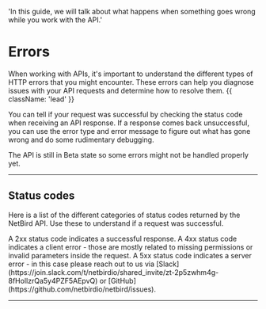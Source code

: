   'In this guide, we will talk about what happens when something goes wrong while you work with the API.'

# Errors

When working with APIs, it's important to understand the different types of HTTP errors that you might encounter. These errors can help you diagnose issues with your API requests and determine how to resolve them. {{ className: 'lead' }}

You can tell if your request was successful by checking the status code when receiving an API response. If a response comes back unsuccessful, you can use the error type and error message to figure out what has gone wrong and do some rudimentary debugging.

<Note>
   The API is still in Beta state so some errors might not be handled properly yet.
</Note>

---

## Status codes

Here is a list of the different categories of status codes returned by the NetBird API. Use these to understand if a request was successful.

<Properties>
  <Property name="2xx">
    A 2xx status code indicates a successful response.
  </Property>
  <Property name="4xx">
    A 4xx status code indicates a client error - those are mostly related to missing permissions or invalid parameters inside the request.
  </Property>
  <Property name="5xx">
    A 5xx status code indicates a server error - in this case please reach out to us via [Slack](https://join.slack.com/t/netbirdio/shared_invite/zt-2p5zwhm4g-8fHollzrQa5y4PZF5AEpvQ) or [GitHub](https://github.com/netbirdio/netbird/issues).
  </Property>
</Properties>

---

